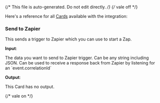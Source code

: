 {/* This file is auto-generated. Do not edit directly. */}
{/* vale off */}

Here's a reference for all [Cards](/learn/reference/cards/) available with the integration:

### Send to Zapier

This sends a trigger to Zapier which you can use to start a Zap.

**Input**:

<Expandable title="input fields">
  <ResponseField
    name="data"
    type="string"
    required
  >
    The data you want to send to Zapier trigger. Can be any string including JSON.
  </ResponseField>
  <ResponseField
    name="correlationId"
    type="string"
  >
    Can be used to receive a response back from Zapier by listening for an `event.correlationId`
  </ResponseField>
</Expandable>

**Output**:

This Card has no output.


{/* vale on */}